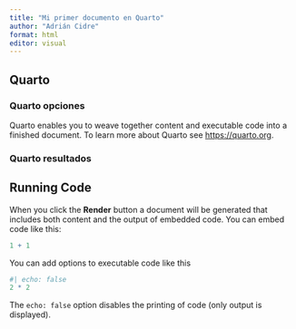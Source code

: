 ```yaml
---
title: "Mi primer documento en Quarto"
author: "Adrián Cidre"
format: html
editor: visual
---
```


## Quarto

### Quarto opciones

Quarto enables you to weave together content and executable code into a finished document. To learn more about Quarto see <https://quarto.org>.

### Quarto resultados

## Running Code

When you click the **Render** button a document will be generated that includes both content and the output of embedded code. You can embed code like this:

```r
1 + 1
```

You can add options to executable code like this

```r
#| echo: false
2 * 2
```

The `echo: false` option disables the printing of code (only output is displayed).
